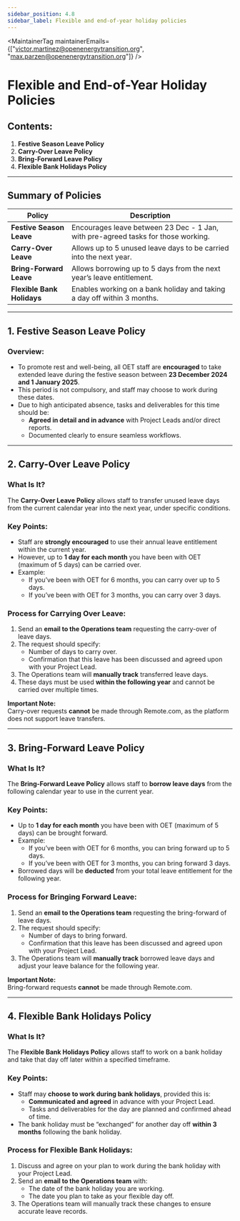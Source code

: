 ```yaml
---
sidebar_position: 4.8
sidebar_label: Flexible and end-of-year holiday policies
---
```



<MaintainerTag maintainerEmails={["victor.martinez@openenergytransition.org", "max.parzen@openenergytransition.org"]} />

# Flexible and End-of-Year Holiday Policies

## Contents:
1. **Festive Season Leave Policy**
2. **Carry-Over Leave Policy**
3. **Bring-Forward Leave Policy**
4. **Flexible Bank Holidays Policy**

---

## Summary of Policies

| **Policy**                  | **Description**                                                                 |
|-----------------------------|-------------------------------------------------------------------------------|
| **Festive Season Leave**    | Encourages leave between 23 Dec - 1 Jan, with pre-agreed tasks for those working. |
| **Carry-Over Leave**        | Allows up to 5 unused leave days to be carried into the next year.             |
| **Bring-Forward Leave**     | Allows borrowing up to 5 days from the next year’s leave entitlement.          |
| **Flexible Bank Holidays**  | Enables working on a bank holiday and taking a day off within 3 months.        |

---

## 1. Festive Season Leave Policy

### Overview:
- To promote rest and well-being, all OET staff are **encouraged** to take extended leave during the festive season between **23 December 2024 and 1 January 2025**.  
- This period is not compulsory, and staff may choose to work during these dates.  
- Due to high anticipated absence, tasks and deliverables for this time should be:  
  - **Agreed in detail and in advance** with Project Leads and/or direct reports.  
  - Documented clearly to ensure seamless workflows.

---

## 2. Carry-Over Leave Policy

### What Is It?  
The **Carry-Over Leave Policy** allows staff to transfer unused leave days from the current calendar year into the next year, under specific conditions.  

### Key Points:
- Staff are **strongly encouraged** to use their annual leave entitlement within the current year.  
- However, up to **1 day for each month** you have been with OET (maximum of 5 days) can be carried over.  
- Example:  
  - If you’ve been with OET for 6 months, you can carry over up to 5 days.  
  - If you’ve been with OET for 3 months, you can carry over 3 days.  

### Process for Carrying Over Leave:
1. Send an **email to the Operations team** requesting the carry-over of leave days.  
2. The request should specify:  
   - Number of days to carry over.  
   - Confirmation that this leave has been discussed and agreed upon with your Project Lead.  
3. The Operations team will **manually track** transferred leave days.  
4. These days must be used **within the following year** and cannot be carried over multiple times.  

**Important Note:**  
Carry-over requests **cannot** be made through Remote.com, as the platform does not support leave transfers.

---

## 3. Bring-Forward Leave Policy

### What Is It?  
The **Bring-Forward Leave Policy** allows staff to **borrow leave days** from the following calendar year to use in the current year.  

### Key Points:
- Up to **1 day for each month** you have been with OET (maximum of 5 days) can be brought forward.  
- Example:  
  - If you’ve been with OET for 6 months, you can bring forward up to 5 days.  
  - If you’ve been with OET for 3 months, you can bring forward 3 days.  
- Borrowed days will be **deducted** from your total leave entitlement for the following year.

### Process for Bringing Forward Leave:
1. Send an **email to the Operations team** requesting the bring-forward of leave days.  
2. The request should specify:  
   - Number of days to bring forward.  
   - Confirmation that this leave has been discussed and agreed upon with your Project Lead.  
3. The Operations team will **manually track** borrowed leave days and adjust your leave balance for the following year.

**Important Note:**  
Bring-forward requests **cannot** be made through Remote.com.

---

## 4. Flexible Bank Holidays Policy

### What Is It?  
The **Flexible Bank Holidays Policy** allows staff to work on a bank holiday and take that day off later within a specified timeframe.  

### Key Points:
- Staff may **choose to work during bank holidays**, provided this is:  
  - **Communicated and agreed** in advance with your Project Lead.  
  - Tasks and deliverables for the day are planned and confirmed ahead of time.  
- The bank holiday must be “exchanged” for another day off **within 3 months** following the bank holiday.  

### Process for Flexible Bank Holidays:
1. Discuss and agree on your plan to work during the bank holiday with your Project Lead.  
2. Send an **email to the Operations team** with:  
   - The date of the bank holiday you are working.  
   - The date you plan to take as your flexible day off.  
3. The Operations team will manually track these changes to ensure accurate leave records.


